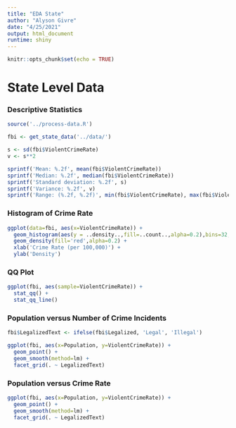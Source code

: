 ```yaml
---
title: "EDA State"
author: "Alyson Givre"
date: "4/25/2021"
output: html_document
runtime: shiny
---
```


```r
knitr::opts_chunk$set(echo = TRUE)
```

# State Level Data

### Descriptive Statistics
```r
source('../process-data.R')

fbi <- get_state_data('../data/')

s <- sd(fbi$ViolentCrimeRate)
v <- s**2
```

```r
sprintf('Mean: %.2f', mean(fbi$ViolentCrimeRate))
sprintf('Median: %.2f', median(fbi$ViolentCrimeRate))
sprintf('Standard deviation: %.2f', s)
sprintf('Variance: %.2f', v)
sprintf('Range: (%.2f, %.2f)', min(fbi$ViolentCrimeRate), max(fbi$ViolentCrimeRate))
```



### Histogram of Crime Rate
```r

ggplot(data=fbi, aes(x=ViolentCrimeRate)) +
  geom_histogram(aes(y = ..density..,fill=..count..,alpha=0.2),bins=32, closed='left') +
  geom_density(fill='red',alpha=0.2) +
  xlab('Crime Rate (per 100,000)') +
  ylab('Density')
```


### QQ Plot
```r

ggplot(fbi, aes(sample=ViolentCrimeRate)) +
  stat_qq() +
  stat_qq_line()
```

### Population versus Number of Crime Incidents
```r

fbi$LegalizedText <- ifelse(fbi$Legalized, 'Legal', 'Illegal')

ggplot(fbi, aes(x=Population, y=ViolentCrimeRate)) + 
  geom_point() +
  geom_smooth(method=lm) +
  facet_grid(. ~ LegalizedText)
```

### Population versus Crime Rate
```r
ggplot(fbi, aes(x=Population, y=ViolentCrimeRate)) + 
  geom_point() +
  geom_smooth(method=lm) +
  facet_grid(. ~ LegalizedText)
```